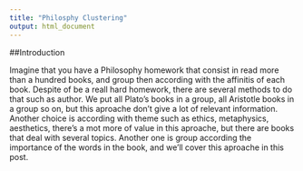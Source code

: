 ```yaml
---
title: "Philosphy Clustering"
output: html_document
---
```


##Introduction

Imagine that you have a Philosophy homework that consist in read more than a hundred books, and group then according with the affinitis of each book. Despite of be a reall hard homework, there are several methods to do that such as author. We put all Plato's books in a group, all Aristotle books in a group so on, but this aproache don't give a lot of relevant information. Another choice is according with theme such as ethics, metaphysics, aesthetics, there's a mot more of value in this aproache, but there are books that deal with several topics. Another one is group according the importance of the words in the book, and we'll cover this aproache in this post.


